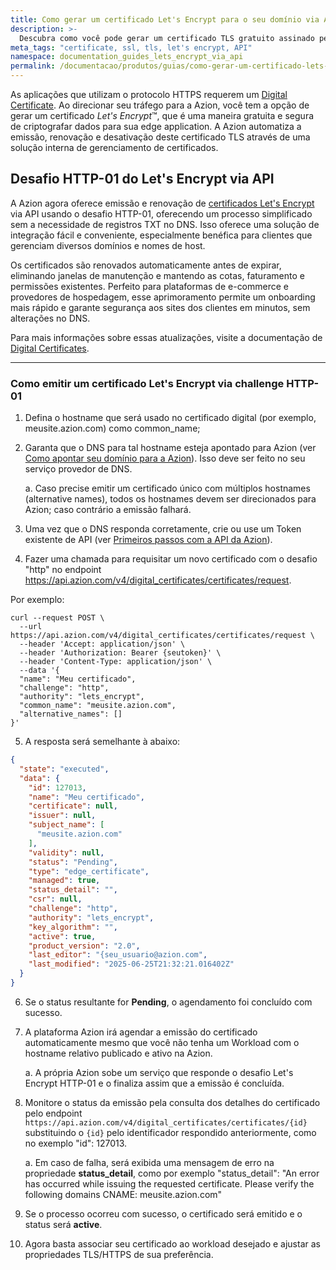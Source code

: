 ```yaml
---
title: Como gerar um certificado Let's Encrypt para o seu domínio via API
description: >-
  Descubra como você pode gerar um certificado TLS gratuito assinado pela Let's Encrypt e gerenciado automaticamente pela Azion para garantir segurança para sua aplicação.
meta_tags: "certificate, ssl, tls, let's encrypt, API"
namespace: documentation_guides_lets_encrypt_via_api
permalink: /documentacao/produtos/guias/como-gerar-um-certificado-lets-encrypt-via-api/
---
```


As aplicações que utilizam o protocolo HTTPS requerem um [Digital Certificate](/pt-br/documentacao/produtos/build/edge-application/digital-certificates/). Ao direcionar seu tráfego para a Azion, você tem a opção de gerar um certificado *Let's Encrypt*™, que é uma maneira gratuita e segura de criptografar dados para sua edge application. A Azion automatiza a emissão, renovação e desativação deste certificado TLS através de uma solução interna de gerenciamento de certificados.

## Desafio HTTP-01 do Let's Encrypt via API

A Azion agora oferece emissão e renovação de [certificados Let's Encrypt](/pt-br/documentacao/produtos/secure/edge-firewall/digital-certificates/) via API usando o desafio HTTP-01, oferecendo um processo simplificado sem a necessidade de registros TXT no DNS. Isso oferece uma solução de integração fácil e conveniente, especialmente benéfica para clientes que gerenciam diversos domínios e nomes de host.

Os certificados são renovados automaticamente antes de expirar, eliminando janelas de manutenção e mantendo as cotas, faturamento e permissões existentes. Perfeito para plataformas de e-commerce e provedores de hospedagem, esse aprimoramento permite um onboarding mais rápido e garante segurança aos sites dos clientes em minutos, sem alterações no DNS.

Para mais informações sobre essas atualizações, visite a documentação de [Digital Certificates](/pt-br/documentacao/produtos/secure/edge-firewall/digital-certificates/).

---

### Como emitir um certificado Let's Encrypt via challenge HTTP-01
 
1. Defina o hostname que será usado no certificado digital (por exemplo, meusite.azion.com) como common_name;

2. Garanta que o DNS para tal hostname esteja apontado para Azion (ver [Como apontar seu domínio para a Azion](/pt-br/documentacao/produtos/guias/apontar-dominio-para-a-azion/)). Isso deve ser feito no seu serviço provedor de DNS.

   a. Caso precise emitir um certificado único com múltiplos hostnames (alternative names), todos os hostnames devem ser direcionados para Azion; caso contrário a emissão falhará.

3. Uma vez que o DNS responda corretamente, crie ou use um Token existente de API (ver [Primeiros passos com a API da Azion](https://www.azion.com/pt-br/documentacao/produtos/devtools/primeiros-passos-api/)).

4. Fazer uma chamada para requisitar um novo certificado com o desafio "http" no endpoint https://api.azion.com/v4/digital_certificates/certificates/request.

Por exemplo:

```shell
curl --request POST \
  --url https://api.azion.com/v4/digital_certificates/certificates/request \
  --header 'Accept: application/json' \
  --header 'Authorization: Bearer {seutoken}' \
  --header 'Content-Type: application/json' \
  --data '{
  "name": "Meu certificado",
  "challenge": "http",
  "authority": "lets_encrypt",
  "common_name": "meusite.azion.com",
  "alternative_names": []
}'
```

5. A resposta será semelhante à abaixo:

```json
{
  "state": "executed",
  "data": {
    "id": 127013,
    "name": "Meu certificado",
    "certificate": null,
    "issuer": null,
    "subject_name": [
      "meusite.azion.com"
    ],
    "validity": null,
    "status": "Pending",
    "type": "edge_certificate",
    "managed": true,
    "status_detail": "",
    "csr": null,
    "challenge": "http",
    "authority": "lets_encrypt",
    "key_algorithm": "",
    "active": true,
    "product_version": "2.0",
    "last_editor": "{seu_usuario@azion.com",
    "last_modified": "2025-06-25T21:32:21.016402Z"
  }
}
```

6. Se o status resultante for **Pending**, o agendamento foi concluído com sucesso. 

7. A plataforma Azion irá agendar a emissão do certificado automaticamente mesmo que você não tenha um Workload com o hostname relativo publicado e ativo na Azion.

   a. A própria Azion sobe um serviço que responde o desafio Let's Encrypt HTTP-01 e o finaliza assim que a emissão é concluída.

8. Monitore o status da emissão pela consulta dos detalhes do certificado pelo endpoint `https://api.azion.com/v4/digital_certificates/certificates/{id}` substituindo o `{id}` pelo identificador respondido anteriormente, como no exemplo "id": 127013.

   a. Em caso de falha, será exibida uma mensagem de erro na propriedade **status_detail**, como por exemplo "status_detail": "An error has occurred while issuing the requested certificate. Please verify the following domains CNAME: meusite.azion.com"

9. Se o processo ocorreu com sucesso, o certificado será emitido e o status será **active**.

10. Agora basta associar seu certificado ao workload desejado e ajustar as propriedades TLS/HTTPS de sua preferência.